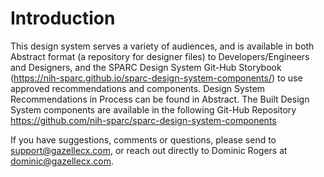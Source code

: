 <Meta title="About/Introduction" />

# Introduction

This design system serves a variety of audiences, and is available in both Abstract format (a repository for designer files) to Developers/Engineers and Designers, and the SPARC Design System Git-Hub Storybook (https://nih-sparc.github.io/sparc-design-system-components/) to use approved recommendations and components. Design System Recommendations in Process can be found in Abstract.
The Built Design System components are available in the following Git-Hub Repository https://github.com/nih-sparc/sparc-design-system-components

If you have suggestions, comments or questions, please send to support@gazellecx.com, or reach out directly to Dominic Rogers at dominic@gazellecx.com.
